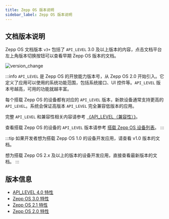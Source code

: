 ```yaml
---
title: Zepp OS 版本说明
sidebar_label: Zepp OS 版本说明
---
```


## 文档版本说明

Zepp OS 文档版本 `v3+` 包括了 `API_LEVEL` 3.0 及以上版本的内容，点击文档平台左上角版本切换按钮可以查看早期 Zepp OS 版本的文档。

![version_change](/img/version_change.gif)

:::info
`API_LEVEL` 是 Zepp OS 的开放能力版本号，从 Zepp OS 2.0 开始引入。它定义了应用可以使用的系统功能范围，包括系统接口、UI 控件等。`API_LEVEL` 版本号越高，可用的功能就越丰富。

每个搭载 Zepp OS 的设备都有对应的 `API_LEVEL` 版本，新款设备通常支持更高的 `API_LEVEL`。系统会保证高版本 `API_LEVEL` 完全兼容低版本的应用。

完整 `API_LEVEL` 和兼容性相关内容请参考 [《API_LEVEL（兼容性）》](../guides/framework/device/compatibility.md)。

查看搭载 Zepp OS 的设备的 `API_LEVEL` 版本请参考 [搭载 Zepp OS 设备列表](../reference/related-resources/device-list.mdx)。
:::

:::tip
如果开发者想为搭载 Zepp OS 1.0 的设备开发应用，请查看 v1.0 版本的文档。

想为搭载 Zepp OS 2.x 及以上的版本的设备开发应用，直接查看最新版本的文档。
:::

## 版本信息

- [API_LEVEL 4.0 特性](../guides/version-info/new-features-40.md)
- [Zepp OS 3.0 特性](../guides/version-info/new-features-30.md)
- [Zepp OS 2.1 特性](../guides/version-info/new-features-21.md)
- [Zepp OS 2.0 特性](../guides/version-info/new-features.md)
